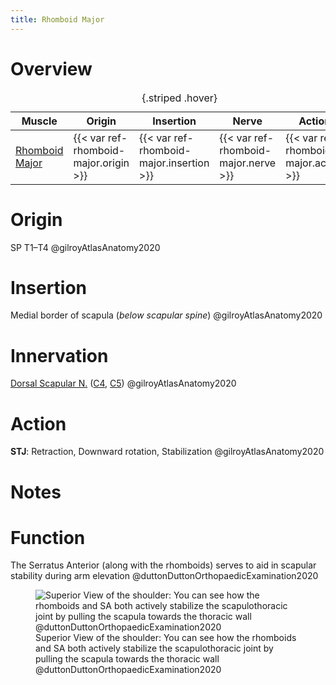 ```yaml
---
title: Rhomboid Major
---
```



# Overview

| Muscle  | Origin | Insertion | Nerve | Action |
|------|--------|-------|----------|--------|
| [Rhomboid Major]({{< var ref-rhomboid-major.path >}}) | {{< var ref-rhomboid-major.origin >}} | {{< var ref-rhomboid-major.insertion >}} | {{< var ref-rhomboid-major.nerve >}} | {{< var ref-rhomboid-major.action >}} |
: {.striped .hover}



# Origin

SP T1–T4 @gilroyAtlasAnatomy2020

# Insertion

Medial border of scapula (*below scapular spine*) @gilroyAtlasAnatomy2020

# Innervation

[Dorsal Scapular N.]({{< var ref-dorsal-scapular-nerve.path >}}) ([C4]({{< var ref-nerve-root.c4 >}}), [C5]({{< var ref-nerve-root.c5 >}})) @gilroyAtlasAnatomy2020

# Action

**STJ**: Retraction, Downward rotation, Stabilization @gilroyAtlasAnatomy2020 



# Notes


# Function

The Serratus Anterior (along with the rhomboids) serves to aid in scapular stability during arm elevation @duttonDuttonOrthopaedicExamination2020 

![Superior View of the shoulder: You can see how the rhomboids and SA both actively stabilize the scapulothoracic joint by pulling the scapula towards the thoracic wall @duttonDuttonOrthopaedicExamination2020](/The Archive/Anatomy/Skeletal Muscles/Upper Limb Muscles/Axioappendicular Posterior Muscles/images/Dutton fig16.2 Superior aspect of shoulder.png)